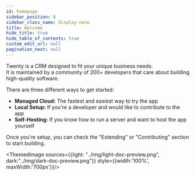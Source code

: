 ```yaml
---
id: homepage
sidebar_position: 0
sidebar_class_name: display-none
title: Welcome
hide_title: true
hide_table_of_contents: true
custom_edit_url: null
pagination_next: null
---
```



Twenty is a CRM designed to fit your unique business needs.  
It is maintained by a community of 200+ developers that care about building high-quality software.

There are three different ways to get started:
- **Managed Cloud:** The fastest and easiest way to try the app 
- **Local Setup:** If you're a developer and would like to contribute to the app
- **Self-Hosting:** If you know how to run a server and want to host the app yourself


Once you're setup, you can check the "Extending" or "Contributing" section to start building.
  
<ThemedImage sources={{light: "../img/light-doc-preview.png", dark:"../img/dark-doc-preview.png"}} style={{width:'100%', maxWidth:'700px'}}/>

